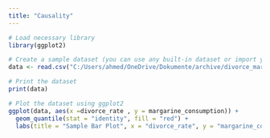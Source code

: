 ```yaml
---
title: "Causality"
---
```


```r

# Load necessary library
library(ggplot2)

# Create a sample dataset (you can use any built-in dataset or import your own)
data <- read.csv("C:/Users/ahmed/OneDrive/Dokumente/archive/divorce_margarine.csv")

# Print the dataset
print(data)

# Plot the dataset using ggplot2
ggplot(data, aes(x =divorce_rate , y = margarine_consumption)) +
  geom_quantile(stat = "identity", fill = "red") +
  labs(title = "Sample Bar Plot", x = "divorce_rate", y = "margarine_consumption")

```